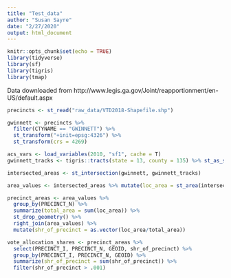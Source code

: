 ```yaml
---
title: "Test_data"
author: "Susan Sayre"
date: "2/27/2020"
output: html_document
---
```


```r
knitr::opts_chunk$set(echo = TRUE)
library(tidyverse)
library(sf)
library(tigris)
library(tmap)
```

Data downloaded from http://www.legis.ga.gov/Joint/reapportionment/en-US/default.aspx
```r

precincts <- st_read("raw_data/VTD2018-Shapefile.shp")

gwinnett <- precincts %>% 
  filter(CTYNAME == "GWINNETT") %>% 
  st_transform("+init=epsg:4326") %>% 
  st_transform(crs = 4269)

acs_vars <- load_variables(2010, "sf1", cache = T)
gwinnett_tracks <- tigris::tracts(state = 13, county = 135) %>% st_as_sf()

intersected_areas <- st_intersection(gwinnett, gwinnett_tracks)

area_values <- intersected_areas %>% mutate(loc_area = st_area(intersected_areas))

precinct_areas <- area_values %>% 
  group_by(PRECINCT_N) %>% 
  summarize(total_area = sum(loc_area)) %>% 
  st_drop_geometry() %>% 
  right_join(area_values) %>% 
  mutate(shr_of_precinct = as.vector(loc_area/total_area))

vote_allocation_shares <- precinct_areas %>% 
  select(PRECINCT_I, PRECINCT_N, GEOID, shr_of_precinct) %>% 
  group_by(PRECINCT_I, PRECINCT_N, GEOID) %>% 
  summarize(shr_of_precinct = sum(shr_of_precinct)) %>% 
  filter(shr_of_precinct > .001)
```

